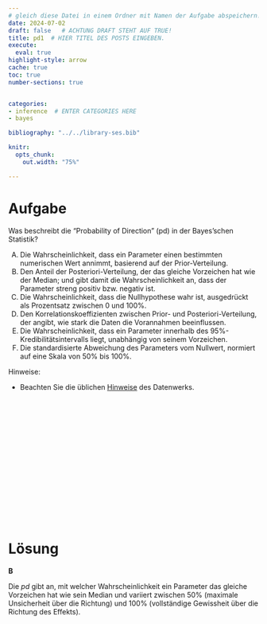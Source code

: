 ```yaml
---
# gleich diese Datei in einem Ordner mit Namen der Aufgabe abspeichern!
date: 2024-07-02
draft: false   # ACHTUNG DRAFT STEHT AUF TRUE!
title: pd1  # HIER TITEL DES POSTS EINGEBEN.
execute: 
  eval: true 
highlight-style: arrow 
cache: true
toc: true
number-sections: true


categories:
- inference  # ENTER CATEGORIES HERE
- bayes

bibliography: "../../library-ses.bib"

knitr:
  opts_chunk:
    out.width: "75%"

---
```






# Aufgabe 

Was beschreibt die "Probability of Direction" (pd) in der Bayes'schen Statistik?


A) Die Wahrscheinlichkeit, dass ein Parameter einen bestimmten numerischen Wert annimmt, basierend auf der Prior-Verteilung.
B) Den Anteil der Posteriori-Verteilung, der das gleiche Vorzeichen hat wie der Median; und gibt damit die Wahrscheinlichkeit an, dass der Parameter streng positiv bzw. negativ ist.
C) Die Wahrscheinlichkeit, dass die Nullhypothese wahr ist, ausgedrückt als Prozentsatz zwischen 0 und 100%.
D) Den Korrelationskoeffizienten zwischen Prior- und Posteriori-Verteilung, der angibt, wie stark die Daten die Vorannahmen beeinflussen.
E) Die Wahrscheinlichkeit, dass ein Parameter innerhalb des 95%-Kredibilitätsintervalls liegt, unabhängig von seinem Vorzeichen.
F) Die standardisierte Abweichung des Parameters vom Nullwert, normiert auf eine Skala von 50% bis 100%.


Hinweise:


- Beachten Sie die üblichen [Hinweise](https://datenwerk.netlify.app/hinweise) des Datenwerks.


</br>
</br>
</br>

</br>
</br>
</br>

</br>
</br>
</br>

</br>
</br>
</br>











# Lösung 


 **B**
 
Die *pd* gibt an, mit welcher Wahrscheinlichkeit ein Parameter das gleiche Vorzeichen hat wie sein Median und variiert zwischen 50% (maximale Unsicherheit über die Richtung) und 100% (vollständige Gewissheit über die Richtung des Effekts).

